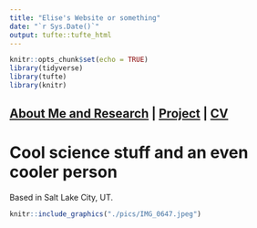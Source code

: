 ```yaml
---
title: "Elise's Website or something"
date: "`r Sys.Date()`"
output: tufte::tufte_html
---
```


```r
knitr::opts_chunk$set(echo = TRUE)
library(tidyverse)
library(tufte)
library(knitr)
```

## [About Me and Research](./aboutme/aboutmeandresearch.html) | [Project](./Project/final_project.html) | [CV](./CV_EB_2024.pdf) ##

# Cool science stuff and an even cooler person #

Based in Salt Lake City, UT. 


```r
knitr::include_graphics("./pics/IMG_0647.jpeg")
```




















